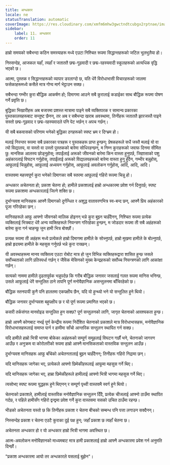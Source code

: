 ```yaml
---
title: अन्धकार
locale: ne
statusTranslation: automatic
coverImage: https://res.cloudinary.com/xmfm6mhw3gwctndtcubgx2rptnae/image/upload/v1741354419/small_cover_la_gran_rebelion_28716e29d2.webp
sidebar:
    label: 11. अन्धकार
    order: 11
---
```

हाम्रो समयको सबैभन्दा कठिन समस्याहरू मध्ये एउटा निश्चित रूपमा सिद्धान्तहरूको जटिल भूलभुलैया हो।

निस्सन्देह, आजकल यहाँ, त्यहाँ र जताततै छद्म-गूढवादी र छद्म-रहस्यवादी स्कूलहरूको अत्यधिक वृद्धि भएको छ।

आत्मा, पुस्तक र सिद्धान्तहरूको व्यापार डरलाग्दो छ, यति धेरै विरोधाभासी विचारहरूको जालमा फसेकाहरूमध्ये कसैले मात्र गोप्य मार्ग भेट्टाउन सक्छ।

सबैभन्दा गम्भीर कुरा बौद्धिक आकर्षण हो; दिमागमा आउने सबै कुरालाई कडाईका साथ बौद्धिक रूपमा पोषण गर्ने प्रवृत्ति छ।

बुद्धिका भिखारीहरू अब बजारमा प्रशस्त मात्रामा पाइने सबै व्यक्तिपरक र सामान्य प्रकारका पुस्तकालयहरूबाट सन्तुष्ट छैनन्, तर अब र सबैभन्दा खराब अवस्थामा, तिनीहरू जताततै झारजस्तै पाइने सस्तो छद्म-गूढवाद र छद्म-रहस्यवादले पनि पेट भर्छन् र अपच गर्छन्।

यी सबै बकवासको परिणाम भनेको बुद्धिका ठगहरूको स्पष्ट भ्रम र दिग्भ्रम हो।

मलाई निरन्तर रूपमा सबै प्रकारका पत्रहरू र पुस्तकहरू प्राप्त हुन्छन्; प्रेषकहरूले सधैं जस्तै मलाई यो वा त्यो विद्यालय, वा यस्तो वा उस्तो पुस्तकको बारेमा सोधिरहन्छन्, म निम्न कुराहरूको जवाफ दिनमा सीमित छु: मानसिक आलस्य छोड्नुहोस्; तपाईंलाई अरूको जीवनको बारेमा किन वास्ता हुनुपर्छ, जिज्ञासाको पशु अहंकारलाई विघटन गर्नुहोस्, तपाईंलाई अरूको विद्यालयहरूको बारेमा वास्ता हुनु हुँदैन, गम्भीर बन्नुहोस्, आफूलाई चिन्नुहोस्, आफूलाई अध्ययन गर्नुहोस्, आफूलाई अवलोकन गर्नुहोस्, आदि, आदि, आदि।

वास्तवमा महत्त्वपूर्ण कुरा भनेको दिमागका सबै स्तरमा आफूलाई गहिरो रूपमा चिन्नु हो।

अन्धकार अचेतनता हो; प्रकाश चेतना हो; हामीले प्रकाशलाई हाम्रो अन्धकारमा प्रवेश गर्न दिनुपर्छ; स्पष्ट रूपमा प्रकाशमा अन्धकारलाई जित्ने शक्ति छ।

दुर्भाग्यवश मानिसहरू आफ्नै दिमागको दुर्गन्धित र अशुद्ध वातावरणभित्र स्व-बन्द छन्, आफ्नै प्रिय अहंकारको पूजा गरिरहेका छन्।

मानिसहरूले आफू आफ्नो जीवनको मालिक होइनन् भन्ने कुरा बुझ्न चाहँदैनन्, निश्चित रूपमा प्रत्येक व्यक्तिलाई भित्रबाट धेरै अन्य व्यक्तिहरूले नियन्त्रण गरिरहेका हुन्छन्, म जोडदार रूपमा ती सबै अहंहरूको बारेमा कुरा गर्न चाहन्छु जुन हामी भित्र बोक्छौं।

प्रत्यक्ष रूपमा ती अहंहरू मध्ये प्रत्येकले हाम्रो दिमागमा हामीले के सोच्नुपर्छ, हाम्रो मुखमा हामीले के बोल्नुपर्छ, हाम्रो हृदयमा हामीले के महसुस गर्नुपर्छ भन्ने कुरा राख्छन्।

यी अवस्थाहरूमा मानव व्यक्तित्व एउटा रोबोट मात्र हो जुन विभिन्न व्यक्तिहरूद्वारा शासित हुन्छ जसले सर्वोच्चताको लागि प्रतिस्पर्धा गर्छन् र जैविक मेसिनको मुख्य केन्द्रहरूको सर्वोच्च नियन्त्रणको लागि आकांक्षा गर्छन्।

सत्यको नाममा हामीले दृढतापूर्वक भन्नुपर्दछ कि गरीब बौद्धिक जनावर जसलाई गलत रूपमा मानिस भनिन्छ, उसले आफूलाई धेरै सन्तुलित ठाने तापनि पूर्ण मनोवैज्ञानिक असन्तुलनमा बाँचिरहेको छ।

बौद्धिक स्तनपायी कुनै पनि हालतमा एकपक्षीय छैन, यदि यो हुन्थ्यो भने यो सन्तुलित हुने थियो।

बौद्धिक जनावर दुर्भाग्यवश बहुपक्षीय छ र यो पूर्ण रूपमा प्रमाणित भएको छ।

कसरी तर्कसंगत मानवोइड सन्तुलित हुन सक्छ? पूर्ण सन्तुलनको लागि, जागृत चेतनाको आवश्यकता हुन्छ।

हाम्रो आफ्नै कोणबाट नभई पूर्ण केन्द्रीय रूपमा निर्देशित चेतनाको प्रकाशले मात्र विरोधाभासहरू, मनोवैज्ञानिक विरोधाभासहरूलाई समाप्त पार्न र हामीमा साँचो आन्तरिक सन्तुलन स्थापित गर्न सक्छ।

यदि हामीले हाम्रो भित्री भागमा बोकेका अहंहरूको सम्पूर्ण समूहलाई विघटन गर्छौं भने, चेतनाको जागरण आउँछ र अनुक्रम वा कोरोलरीको रूपमा हाम्रो आफ्नै मानसिकताको वास्तविक सन्तुलन आउँछ।

दुर्भाग्यवश मानिसहरू आफू बाँचेको अचेतनतालाई बुझ्न चाहँदैनन्; तिनीहरू गहिरो निद्रामा छन्।

यदि मानिसहरू जागेका भए, प्रत्येकले आफ्नो छिमेकीहरूलाई आफूमा महसुस गर्ने थिए।

यदि मानिसहरू जागेका भए, हाम्रा छिमेकीहरूले हामीलाई आफ्नो भित्री भागमा महसुस गर्ने थिए।

त्यसोभए स्पष्ट रूपमा युद्धहरू हुने थिएनन् र सम्पूर्ण पृथ्वी वास्तवमै स्वर्ग हुने थियो।

चेतनाको प्रकाशले, हामीलाई वास्तविक मनोवैज्ञानिक सन्तुलन दिँदै, प्रत्येक चीजलाई आफ्नो ठाउँमा स्थापित गर्दछ, र पहिले हामीसँग गहिरो द्वन्द्वमा प्रवेश गर्ने कुरा वास्तवमा यसको उचित ठाउँमा रहन्छ।

भीडको अचेतनता यस्तो छ कि तिनीहरू प्रकाश र चेतना बीचको सम्बन्ध पनि पत्ता लगाउन सक्दैनन्।

निस्सन्देह प्रकाश र चेतना एउटै कुराका दुई पक्ष हुन्; जहाँ प्रकाश छ त्यहाँ चेतना छ।

अचेतनता अन्धकार हो र यो अन्धकार हाम्रो भित्री भागमा अवस्थित छ।

आत्म-अवलोकन मनोविज्ञानको माध्यमबाट मात्र हामी प्रकाशलाई हाम्रो आफ्नै अन्धकारमा प्रवेश गर्न अनुमति दिन्छौं।

"प्रकाश अन्धकारमा आयो तर अन्धकारले यसलाई बुझेन"।


